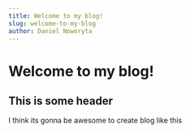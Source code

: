 ```yaml
---
title: Welcome to my blog!
slug: welcome-to-my-blog
author: Daniel Noworyta
---
```


# Welcome to my blog!

## This is some header

I think its gonna be awesome to create blog like this
